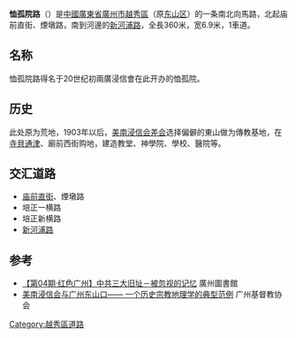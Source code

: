 {{Infobox China Road
|中文道路名称=恤　孤　院　路
|道路名称拼音=XUGUYUAN LU
|道路方向=南北
|图片=SeotGuJyunLou.jpg
|道路属性=普通道路
|道路总长度=0.36
|车速限制=40
|行车线数量=1
|所在地区=[[廣州市|廣州市]][[越秀區|越秀區]]
|起点=庙前直街、煙墩路
|终点=保安前街
|路段主要建筑=[[逵園|逵園]]
}}
'''恤孤院路'''（{{jpingauto|seot1 gu1 jyun2 lou6}}）是[[中國|中國]][[廣東省|廣東省]][[廣州市|廣州市]][[越秀區|越秀區]]（原[[东山区_(广州市)|东山区]]）的一条南北向馬路，北起庙前直街、煙墩路，南到河邊的[[新河浦路|新河浦路]]，全長360米，宽6.9米，1車道。

== 名称 ==
恤孤院路得名于20世纪初兩廣浸信會在此开办的恤孤院。

==历史==
此处原为荒地，1903年以后，[[美南浸信会差会|美南浸信会差会]]选择偏僻的東山做为傳教基地，在[[寺貝通津|寺貝通津]]、廟前西街购地，建造教堂、神學院、學校、醫院等。

== 交汇道路 ==
* [[庙前直街|庙前直街]]、煙墩路
* 培正一横路
* 培正新横路
* [[新河浦路|新河浦路]]

==参考==
* [http://www.gzlib.gov.cn/shequ_info/ndgz/NDGZDetail.do?id=18235 【第04期·红色广州】中共三大旧址－被忽视的记忆] 廣州圖書館
* [http://www.gzchurch.org/history/figue/lishidl.html 美南浸信会与广州东山口—— 一个历史宗教地理学的典型范例] {{Wayback|url=http://www.gzchurch.org/history/figue/lishidl.html |date=20160809175340 }} 广州基督教协会

[[Category:越秀區道路|Category:越秀區道路]]